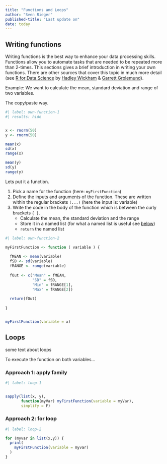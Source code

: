 ---
title: "Functions and Loops"
author: "Sven Rieger"
published-title: "Last update on"
date: today
---



## Writing functions

Writing functions is the best way to enhance your data processing skills. Functions allow you to automate tasks that are needed to be repeated more than 2-times. This sections gives a brief introduction in writing your own functions. There are other sources that cover this topic in much more detail (see [R for Data Science](https://r4ds.had.co.nz/functions.html?q=functions#functions) by [Hadley Wickham](https://hadley.nz/) & [Garrett Grolemund](https://www.rstudio.com/authors/garrett-grolemund/)). 

Example: We want to calculate the mean, standard deviation and range of two variables. 

The copy/paste way.

```{r}
#| label: own-function-1
#| results: hide


x <- rnorm(50)
y <- rnorm(50)

mean(x)
sd(x)
range(x)

mean(y)
sd(y)
range(y)
```

Lets put it a function.

1. Pick a name for the function (here: ```myFirstFunction```) 
2. Define the inputs and arguments of the function. These are written within the regular brackets ```(...)``` (here the input is: variable) 
3. Write the code in the body of the function which is between the curly brackets ```{ }```.
    - Calculate the mean, the standard deviation and the range
    - Store it in a named list (for what a named list is useful see [below](#list-chr))
    - ```return``` the named list

```{r}
#| label: own-function-2

myFirstFunction <- function ( variable ) {
  
  fMEAN <- mean(variable)
  fSD <- sd(variable)
  fRANGE <- range(variable)
  
  fOut <- c("Mean" = fMEAN,
            "SD" = fSD,
            "Min" = fRANGE[1],
            "Max" = fRANGE[2])
  
  return(fOut)
  
}


myFirstFunction(variable = x)
```


## Loops {#loops}


some text about loops

To execute the function on both variables...

::: {.panel-tabset}

### Approach 1: apply family

```{r}
#| label: loop-1


sapply(list(x, y),
       function(myVar) myFirstFunction(variable = myVar),
       simplify = F)

```

### Approach 2: for loop

```{r}
#| label: loop-2

for (myvar in list(x,y)) {
  print(
    myFirstFunction(variable = myvar)
  )
}
```

:::
